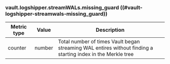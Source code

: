 ### vault.logshipper.streamWALs.missing_guard ((#vault-logshipper-streamwals-missing_guard))

Metric type | Value   | Description
----------- | ------- | -----------
counter     | number  | Total number of times Vault began streaming WAL entires without finding a starting index in the Merkle tree